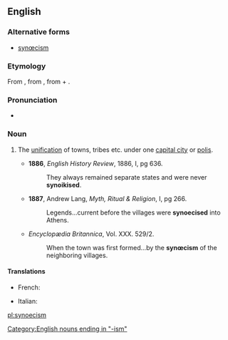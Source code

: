 ==English==

===Alternative forms===
* [[synœcism]]

===Etymology===
From {{etyl|grc}} {{term|συνοικισμός|lang=grc}}, from {{term|συνοικίζειν||to make live with, to unite under one city|lang=grc}}, from {{term|σύν||together|sc=polytonic}} + {{term|οἰκίζειν||to colonise|lang=grc}}.

===Pronunciation===
* {{IPA|/sɪˈniːsɪzəm/}}

===Noun===
{{en-noun}}

# {{context|Ancient Greece}} The [[unification]] of towns, tribes etc. under one [[capital city]] or [[polis]].
#* '''1886''', ''English History Review'', 1886, I, pg 636.
#*: They always remained separate states and were never '''synoikised'''.
#* '''1887''', Andrew Lang, ''Myth, Ritual & Religion'', I, pg 266.
#*: Legends...current before the villages were '''synoecised''' into Athens.
#* {{rfdate}} ''Encyclopædia Britannica'', Vol. XXX. 529/2.
#*: When the town was first formed...by the '''synœcism''' of the neighboring villages.

====Translations====
{{trans-top|unification under one capital city}}
* French: {{t+|fr|synœcisme|m}}
{{trans-mid}}
* Italian: {{t-|it|sinecismo|m}}
{{trans-bottom}}

[[Category:English nouns ending in "-ism"]]

[[pl:synoecism]]